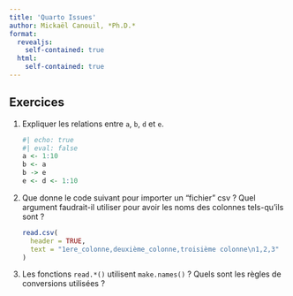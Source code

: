 ```yaml
---
title: 'Quarto Issues'
author: Mickaël Canouil, *Ph.D.*
format:
  revealjs:
    self-contained: true
  html:
    self-contained: true
---
```


## Exercices {.smaller}

1. Expliquer les relations entre `a`, `b`, `d` et `e`.

    ```r
    #| echo: true
    #| eval: false
    a <- 1:10
    b <- a
    b -> e
    e <- d <- 1:10
    ```

2. Que donne le code suivant pour importer un "fichier" csv&nbsp;?
    Quel argument faudrait-il utiliser pour avoir les noms des colonnes tels-qu'ils sont&nbsp;?

    ```.r
    read.csv(
      header = TRUE,
      text = "1ere_colonne,deuxième_colonne,troisième colonne\n1,2,3"
    )
    ```

3. Les fonctions `read.*()` utilisent `make.names()`&nbsp;? Quels sont les règles de conversions utilisées&nbsp;?
